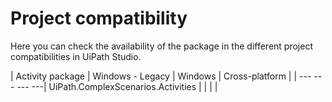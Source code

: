 ﻿# Project compatibility

Here you can check the availability of the package in the different project compatibilities in UiPath Studio.


| Activity package | Windows - Legacy | Windows | Cross-platform |
| --- --- --- ---| UiPath.ComplexScenarios.Activities |  |  |  |
